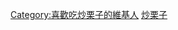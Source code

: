 {{Userbox
|border-c=#800000
|border-s=1
|id-c=#f5f5dc
|id-s=15
|info-c=#ffffff
|info-s=10
|id=[[File:Roasted chestnut.jpg|60px]]
|info=這個用戶喜歡吃'''[[炒栗子|<span style="color:brown;">炒栗子</span>]]'''。
}}
<includeonly>[[Category:喜歡吃炒栗子的維基人]]</includeonly>
<noinclude>[[Category:食品用户框模板|炒栗子]]</noinclude>